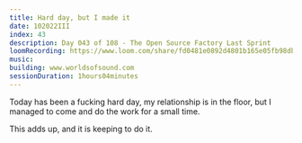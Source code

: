```yaml
---
title: Hard day, but I made it
date: 102022III
index: 43
description: Day 043 of 108 - The Open Source Factory Last Sprint
loomRecording: https://www.loom.com/share/fd0481e0892d4801b165e05fb98db360
music:
building: www.worldsofsound.com
sessionDuration: 1hours04minutes
---
```


Today has been a fucking hard day, my relationship is in the floor, but I managed to come and do the work for a small time.

This adds up, and it is keeping to do it.
